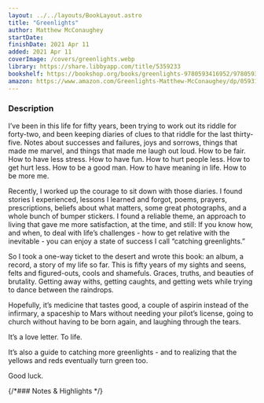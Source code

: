 ```yaml
---
layout: ../../layouts/BookLayout.astro
title: "Greenlights"
author: Matthew McConaughey
startDate:
finishDate: 2021 Apr 11
added: 2021 Apr 11
coverImage: /covers/greenlights.webp
library: https://share.libbyapp.com/title/5359233
bookshelf: https://bookshop.org/books/greenlights-9780593416952/9780593139134
amazon: https://www.amazon.com/Greenlights-Matthew-McConaughey/dp/0593139135/
---
```


<ReadingTime
  startDate  = {frontmatter.startDate}
  finishDate = {frontmatter.finishDate}
/>

### Description
I’ve been in this life for fifty years, been trying to work out its riddle for forty-two, and been keeping diaries of clues to that riddle for the last thirty-five. Notes about successes and failures, joys and sorrows, things that made me marvel, and things that made me laugh out loud. How to be fair. How to have less stress. How to have fun. How to hurt people less. How to get hurt less. How to be a good man. How to have meaning in life. How to be more me.

Recently, I worked up the courage to sit down with those diaries. I found stories I experienced, lessons I learned and forgot, poems, prayers, prescriptions, beliefs about what matters, some great photographs, and a whole bunch of bumper stickers. I found a reliable theme, an approach to living that gave me more satisfaction, at the time, and still: If you know how, and when, to deal with life’s challenges - how to get relative with the inevitable - you can enjoy a state of success I call “catching greenlights.”

So I took a one-way ticket to the desert and wrote this book: an album, a record, a story of my life so far. This is fifty years of my sights and seens, felts and figured-outs, cools and shamefuls. Graces, truths, and beauties of brutality. Getting away withs, getting caughts, and getting wets while trying to dance between the raindrops.

Hopefully, it’s medicine that tastes good, a couple of aspirin instead of the infirmary, a spaceship to Mars without needing your pilot’s license, going to church without having to be born again, and laughing through the tears.

It’s a love letter. To life.

It’s also a guide to catching more greenlights - and to realizing that the yellows and reds eventually turn green too.

Good luck.

{/*### Notes & Highlights */}

<BuyBook
  library   = {frontmatter.library}
  bookshelf = {frontmatter.bookshelf}
  amazon    = {frontmatter.amazon}
/>
